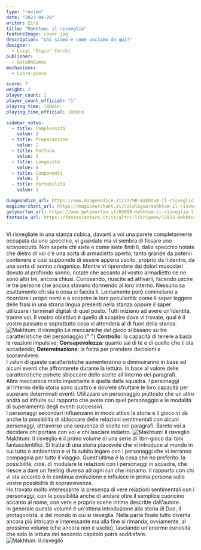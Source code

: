 ```yaml
---
type: "review"
date: "2023-04-28"
writer: Zirø
title: "Makhtum: il risveglio"
featureImage: cover.jpg
description: "Chi siamo e come usciamo da qui?"
designer:
  - Luigi "Bigio" Cecchi
publisher:
  - GateOnGames
mechanisms:
  - Libro-gioco

score: 7
weight: 2
player_count: 1
player_count_official: "1"
playing_time: 180min
playing_time_official: 180min

sidebar_votes:
  - title: Complessità
    value: 2
  - title: Preparazione
    value: 2
  - title: Fortuna
    value: 1
  - title: Longevità
    value: 4
  - title: Componenti
    value: 3
  - title: Portabilità
    value: 3

dungeondice_url: https://www.dungeondice.it/27790-makhtum-il-risveglio.html?dda=387135549
magicmerchant_url: https://magicmerchant.it/catalogue/makhtum-il-risveglio-librogame-61013/
getyourfun_url: https://www.getyourfun.it/04998-makhtum-il-risveglio-libri-game.html
fantasia_url: https://fantasiastore.it/it/altri-librigame/15913-makhtum-1-il-risveglio.html
---
```


<Setting>
  Vi risvegliate in una stanza cubica, davanti a voi una parete completamente
  occupata da uno specchio, vi guardate ma vi sembra di fissare uno sconosciuto.
  Non sapete chi siete e come siete finiti lì, dallo specchio notate che dietro
  di voi c'è una sorta di armadietto aperto, tanto grande da potervi contenere e
  così supponete di essere appena uscito, proprio da lì dentro, da una sorta di
  sonno criogenico. Mentre vi riprendete dai dolori muscolari dovuto al profondo
  sonno, notate che accanto al vostro armadietto ce ne sono altri tre, ancora
  chiusi. Curiosando, riuscite ad attivarli, facendo uscire le tre persone che
  ancora stavano dormendo al loro interno. Nessuno sa esattamente chi sia o cosa
  ci faccia lì. Lentamente però cominciano a ricordare i propri nomi e a
  scoprire le loro peculiarità: come il saper leggere delle frasi in una strana
  lingua presenti nella stanza oppure il saper utilizzare i terminali digitali
  di quel posto. Tutti iniziano ad avere un'identità, tranne voi. Il vostro
  obiettivo è quello di scoprire dove vi trovate, qual è il vostro passato e
  soprattutto cosa vi attenderà al di fuori della stanza.
</Setting>

<img src="./game1.jpg" alt="Makhtum: il risveglio" />

<Rules>
  Le meccaniche del gioco si basano su tre caratteristiche del personaggio:{" "}
  <strong>Controllo</strong>: la capacità di tenere a bada le reazioni
  impulsive; <strong>Consapevolezza</strong>: quanto sai di te e di quello che
  ti sta accadendo; <strong>Determinazione</strong>: la forza per prendere
  decisioni e sopravvivere.
  <br />I valori di queste caratteristiche aumenteranno o diminuiranno in base ad
  alcuni eventi che affronterete durante la lettura. In base al valore delle caratteristiche
  potrete sbloccare delle scelte all'interno dei paragrafi. <br />
  Altra meccanica molto importante è quella della squadra. I personaggi
  all'interno della storia sono quattro e dovrete sfruttare le loro capacità per
  superare determinati eventi. Utilizzare un personaggio piuttosto che un altro
  andrà ad influire sul rapporto che avete con quel personaggio e le modalità di
  superamento degli eventi successivi. <br />I personaggi secondari influenzano
  in modo attivo la storia e il gioco vi dà anche la possibilità di sbloccare
  delle relazioni sentimentali con alcuni personaggi, attraverso una sequenza di
  scelte nei paragrafi. Sarete voi a decidere chi portare con voi e chi lasciare
  indietro.
</Rules>

<img src="./game2.jpg" alt="Makhtum: il risveglio" />

<Feedback>
  Makhtum: Il risveglio è il primo volume di una serie di libri-gioco dai toni
  fantascientifici. Si tratta di una storia piacevole che vi introduce al mondo
  in cui tutto è ambientato e vi fa subito legare con i personaggi che vi
  terranno compagnia per tutto il viaggio. Quest'ultima è la cosa che ho
  preferito: la possibilità, cioè, di modulare le relazioni con i personaggi in
  squadra, che riesce a dare un feeling diverso ad ogni run che iniziamo. Il
  rapporto con chi vi sta accanto è in continua evoluzione e influisce in prima
  persona sulle vostre possibilità di sopravvivenza. <br />
  Ho trovato molto interessante la presenza di vere relazioni sentimentali con i
  personaggi, con la possibilità anche di andare oltre il semplice cuoricino accanto
  al nome, con vere e proprie scene intime descritte dall'autore. <br />
  In generale questo volume è un'ottima introduzione alla storia di Due, il
  protagonista, e del mondo in cui si risveglia. Nella parte finale tutto
  diventa ancora più intricato e interessante ma alla fine si rimanda,
  ovviamente, al prossimo volume (che ancora non è uscito), lasciando un'enorme
  curiosità che solo la lettura del secondo capitolo potrà soddisfare.
</Feedback>

<img src="./game3.jpg?t=1" alt="Makhtum: il risveglio" />

